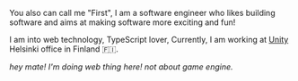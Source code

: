 You also can call me "First", I am a software engineer who likes
building software and aims at making software more exciting and fun!

I am into web technology, TypeScript lover, Currently, I am working at [Unity](https://unity.com/) Helsinki office in Finland 🇫🇮.

_hey mate! I'm doing web thing here! not about game engine._
